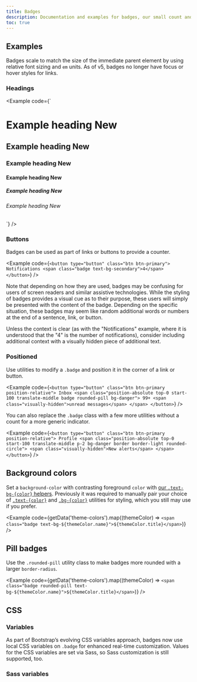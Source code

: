 ```yaml
---
title: Badges
description: Documentation and examples for badges, our small count and labeling component.
toc: true
---
```



## Examples

Badges scale to match the size of the immediate parent element by using relative font sizing and `em` units. As of v5, badges no longer have focus or hover styles for links.

### Headings

<Example code={`<h1>Example heading <span class="badge text-bg-secondary">New</span></h1>
<h2>Example heading <span class="badge text-bg-secondary">New</span></h2>
<h3>Example heading <span class="badge text-bg-secondary">New</span></h3>
<h4>Example heading <span class="badge text-bg-secondary">New</span></h4>
<h5>Example heading <span class="badge text-bg-secondary">New</span></h5>
<h6>Example heading <span class="badge text-bg-secondary">New</span></h6>`} />

### Buttons

Badges can be used as part of links or buttons to provide a counter.

<Example code={`<button type="button" class="btn btn-primary">
    Notifications <span class="badge text-bg-secondary">4</span>
  </button>`} />

Note that depending on how they are used, badges may be confusing for users of screen readers and similar assistive technologies. While the styling of badges provides a visual cue as to their purpose, these users will simply be presented with the content of the badge. Depending on the specific situation, these badges may seem like random additional words or numbers at the end of a sentence, link, or button.

Unless the context is clear (as with the "Notifications" example, where it is understood that the "4" is the number of notifications), consider including additional context with a visually hidden piece of additional text.

### Positioned

Use utilities to modify a `.badge` and position it in the corner of a link or button.

<Example code={`<button type="button" class="btn btn-primary position-relative">
    Inbox
    <span class="position-absolute top-0 start-100 translate-middle badge rounded-pill bg-danger">
      99+
      <span class="visually-hidden">unread messages</span>
    </span>
  </button>`} />

You can also replace the `.badge` class with a few more utilities without a count for a more generic indicator.

<Example code={`<button type="button" class="btn btn-primary position-relative">
    Profile
    <span class="position-absolute top-0 start-100 translate-middle p-2 bg-danger border border-light rounded-circle">
      <span class="visually-hidden">New alerts</span>
    </span>
  </button>`} />

## Background colors

<AddedIn version="5.2.0" />

Set a `background-color` with contrasting foreground `color` with [our `.text-bg-{color}` helpers]([[docsref:helpers/color-background]]). Previously it was required to manually pair your choice of [`.text-{color}`]([[docsref:/utilities/colors]]) and [`.bg-{color}`]([[docsref:/utilities/background]]) utilities for styling, which you still may use if you prefer.

<Example code={getData('theme-colors').map((themeColor) => `<span class="badge text-bg-${themeColor.name}">${themeColor.title}</span>`)} />

<Callout name="warning-color-assistive-technologies" />

## Pill badges

Use the `.rounded-pill` utility class to make badges more rounded with a larger `border-radius`.

<Example code={getData('theme-colors').map((themeColor) => `<span class="badge rounded-pill text-bg-${themeColor.name}">${themeColor.title}</span>`)} />

## CSS

### Variables

<AddedIn version="5.2.0" />

As part of Bootstrap’s evolving CSS variables approach, badges now use local CSS variables on `.badge` for enhanced real-time customization. Values for the CSS variables are set via Sass, so Sass customization is still supported, too.

<ScssDocs name="badge-css-vars" file="scss/_badge.scss" />

### Sass variables

<ScssDocs name="badge-variables" file="scss/_variables.scss" />
